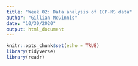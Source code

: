 ```yaml
---
title: "Week 02: Data analysis of ICP-MS data"
author: "Gillian McGinnis"
date: "10/30/2020"
output: html_document
---
```


```r
knitr::opts_chunk$set(echo = TRUE)
library(tidyverse)
library(readr)
```